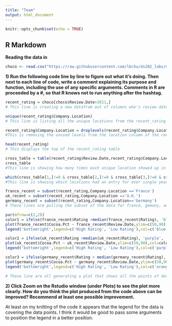 ```yaml
---
title: "Team"
output: html_document
---
```


```r
knitr::opts_chunk$set(echo = TRUE)
```

## R Markdown

**Reading the data in**

```r
choco <- read.csv("https://raw.githubusercontent.com/lbchu/ds202_labs/master/choco.csv")
```


**1) Run the following code line by line to figure out what it’s doing. Then next to each line of code, write a comment explaining its purpose and function, including the use of any specific arguments. Comments in R are proceeded by a #, so that R knows not to run anything after the hashtag.**

```r
recent_rating = choco[choco$Review.Date>2011,]
# This line is creating a new datafram out of columns who's review date is greater than 2011.
```
```r
unique(recent_rating$Company.Location)
# This line is listing all the unique locations from the recent_rating dataframe and storing them in levels.
```
```r
recent_rating$Company.Location = droplevels(recent_rating$Company.Location)
#This is removing the unused levels from the location column of the recent_rating frame.
```
```r
head(recent_rating)
# This displays the top of the recent_rating table
```
```r

cross_table = table(recent_rating$Review.Date,recent_rating$Company.Location)
cross_table
#This line is showing how many times each unique location showed up in a given year in a cross table format.
```
```r
which(cross_table[1,]!=0 & cross_table[2,]!=0 & cross_table[3,]!=0 & cross_table[4,]!=0 & cross_table[5,]!=0)
#This line is shwoing which locations had an entry for ever single year.
```
```r
france_recent = subset(recent_rating,Company.Location =='France')
uk_recent = subset(recent_rating,Company.Location =='U.K.')
germany_recent = subset(recent_rating,Company.Location=='Germany')
# These lines are pulling the subset of the data for france, gemany, and the uk from the recent ratings list and putting them in their own subset dataframe.
```
```r
par(mfrow=c(2,2))
color1 = ifelse(france_recent$Rating >median(france_recent$Rating), 'blue', 'green')
plot(france_recent$Cocoa.Pct ~ france_recent$Review.Date,ylim=c(50,90),col=color1,pch=18,cex=1.5,xlab="Review Date", ylab= "Cocoa Percentage", main= "France") 
legend('bottomright',legend=c('High Rating', 'Low Rating'),col=c('blue','green'),pch=18)

color2 = ifelse(uk_recent$Rating >median(uk_recent$Rating), 'purple', 'red')
plot(uk_recent$Cocoa.Pct ~ uk_recent$Review.Date,ylim=c(50,90),col=color2,pch=18,cex=1.5, xlab="Review Date", ylab= "Cocoa Percentage", main= "UK")
legend('bottomright',legend=c('High Rating', 'Low Rating'),col=c('purple','red'),pch=18)

color3 = ifelse(germany_recent$Rating > median(germany_recent$Rating), 'orange', 'yellow')
plot(germany_recent$Cocoa.Pct ~ germany_recent$Review.Date,ylim=c(50,90),col=color3,pch=18,cex=1.5,xlab="Review Date", ylab= "Cocoa Percentage", main= "Germany") 
legend('bottomright',legend=c('High Rating', 'Low Rating'),col=c('orange','yellow'),pch=18)

# These line are all generating a plot that shows all the points of data for each location in a chart of year vs. cocoa percentage, and then the high and low ratings for the review highlighted in different colors. 
```

**2) Click Zoom on the Rstudio window (under Plots) to see the plot more clearly. How do you think the plot produced from the code above can be improved? Recommend at least one possible improvement.**

At least on my knitting of the code it appears that the legend for the data is covering the data points. I think it would be good to pass some arguments to position the legend in a better position.

